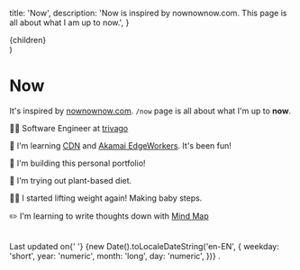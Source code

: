 
  title: 'Now',
  description:
    'Now is inspired by nownownow.com. This page is all about what I am up to now.',
}

  <Article title={meta.title} description={meta.description} hideAuthor>
    {children}
  </Article>
)

# Now

It's inspired by [nownownow.com](https://nownownow.com/about). `/now` page is all about what I'm up to **now**.

👨‍💻 Software Engineer at [trivago](http://trivago.com/)

🌱 I'm learning [CDN](https://www.cloudflare.com/learning/cdn/what-is-a-cdn/) and [Akamai EdgeWorkers](https://developer.akamai.com/akamai-edgeworkers-overview). It's been fun!

🎨 I'm building this personal portfolio!

💚 I'm trying out plant-based diet.

🏋️‍♂️ I started lifting weight again! Making baby steps.

✏️ I'm learning to write thoughts down with [Mind Map](https://www.mindmapping.com/)

<br />
<span>
  Last updated on{' '}
  {new Date().toLocaleDateString('en-EN', {
    weekday: 'short',
    year: 'numeric',
    month: 'long',
    day: 'numeric',
  })}
  .
</span>
